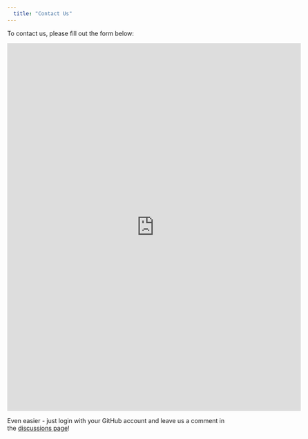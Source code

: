 ```yaml
---
  title: "Contact Us"
---
```


To contact us, please fill out the form below:

<iframe src="https://docs.google.com/forms/d/e/1FAIpQLScXCh0TKCb0MVIPG7r0c6QIzNhtIcNP1vDOZ3Bq7hK9bT2ZQg/viewform?embedded=true" width="680" height="850" frameborder="0" marginheight="0" marginwidth="0">Loading…</iframe>

Even easier - just login with your GitHub account and leave us a comment in the [discussions page](https://github.com/openstatsware/website/discussions)!
